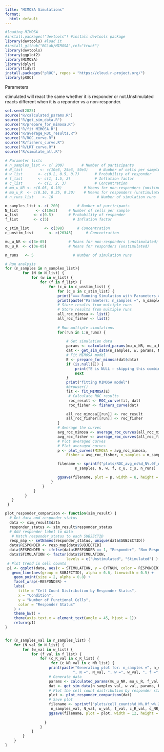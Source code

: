 ---
title: "MIMOSA Simulations"
format: 
  html: default
---

```{r,message=FALSE,warning=FALSE}
#loading MIMOSA
#install.packages("devtools") #install devtools package
library(devtools) #load it
#install_github("RGLab/MIMOSA",ref="trunk") 
library(devtools) 
library(ggplot2)
library(MIMOSA) 
library(dplyr)
library(tidyr)
install.packages("pROC", repos = "https://cloud.r-project.org/")
library(pROC)
```

Parameters

stimulated will react the same whether it is responder or not.Unstimulated reacts different when it is a reponder vs a non-responder.

```{r}
set.seed(2025)
source("R/calculated_params.R")
source("R/get_sim_data.R")
source("R/prepare_for_mimosa.R")
source("R/fit_MIMOSA.R")
source("R/average_ROC_results.R")
source("R/ROC_curve.R")
source("R/fishers_curve.R")
source("R/LRT_curve.R")
source("R/simulate_all.R")

```

```{r}
# Parameter lists
# n_samples_list <- c( 200)        # Number of participants
# N_list        <- c(10e3, 25e3, 50e3)     # Number of cells per sample
# w_list       <- c(0.2, 0.5, 0.7)       # Probability of responder
# f_list       <- c(1, 1.5, 2)           # Inflation factor
# c_list       <- c(1, 2, 3)             # Concentration
# mu_u_NR <- c(0.05, 0.10)          # Means for non-responders (unstimulated)
# mu_u_R  <- c(0.10, 0.25, 0.30)    # Means for responders (unstimulated)
# n_runs_list    <- 10                    # Number of simulation runs

n_samples_list <- c( 200)        # Number of participants
N_list        <- c(10e3)     # Number of cells per sample
w_list       <- c(0.5)       # Probability of responder
f_list       <- c(5)           # Inflation factor

c_stim_list       <- c(398)      # Concentration
c_unstim_list       <- c(26345)      # Concentration

mu_u_NR <- c(3e-05)          # Means for non-responders (unstimulated)
mu_u_R  <- c(3e-05)          # Means for responders (unstimulated)

n_runs   <- 5                  # Number of simulation runs
```

```{r}
# Run analysis
for (n_samples in n_samples_list){
        for (N in N_list) {
            for (w in w_list) {
                for (f in f_list) {
                    for (c_u in c_unstim_list) {
                        for (c_s in c_stim_list) {
                        print("=== Running Simulation with Parameters ===")
                        print(paste("Parameters: n_samples =", n_samples, ", N =", N, ", w =", w, ", f =", f, ", c_u =", c_u, ", c_s =", c_s))
                        # Store results from multiple runs
                        # Store results from multiple runs
                        all_roc_mimosa <- list()
                        all_roc_fisher <- list()
                        
                        # Run multiple simulations
                        for(run in 1:n_runs) {
                            
                            # Get simulation data
                            params <- calculated_params(mu_u_NR, mu_u_R, f, c_u, c_s)
                            dat <- get_sim_data(n_samples, w, params, N, run)
                            # Fit MIMOSA model
                            E <- prepare_for_mimosa(dat$data)
                            if (is.null(E)) {
                                print("E is NULL – skipping this combination")
                                next
                            }
                            print("fitting MIMOSA model")
                            #browser()
                            fit <- fit_MIMOSA(E)
                             # Calculate ROC results
                             roc_result <- ROC_curve(fit, dat)
                             roc_fisher <- fishers_curve(dat)

                            all_roc_mimosa[[run]] <- roc_result
                            all_roc_fisher[[run]] <- roc_fisher
                        }
                        # Average the curves
                        avg_roc_mimosa <- average_roc_curves(all_roc_mimosa)
                        avg_roc_fisher <- average_roc_curves(all_roc_fisher)
                        # Plot averaged curves
                        # Plot averaged curves
                        p <- plot_curves(MIMOSA = avg_roc_mimosa, 
                            Fisher = avg_roc_fisher, n_samples = n_samples)

                        filename <- sprintf("plots/ROC_avg_ns%d_N%.0f_w%.2f_f%.0f_cu%.0f_cs%.0f_runs%d.png",
                                n_samples, N, w, f, c_u, c_s, n_runs)

                        ggsave(filename, plot = p, width = 8, height = 6, dpi = 300)
                     }
                 }
             }
         }
   }
 }
```

```{r}
plot_responder_comparison <- function(sim_result) {
  # Get data and responder status
  data <- sim_result$data
  responder_status <- sim_result$responder_status
  # Add responder label to data
   # Match responder_status to each SUBJECTID
  resp_map <- setNames(responder_status, unique(data$SUBJECTID))
  data$RESPONDER <- resp_map[data$SUBJECTID]
  data$RESPONDER <- ifelse(data$RESPONDER == 1, "Responder", "Non-Responder")
  data$STIMULATION <- factor(data$STIMULATION,
                            levels = c("Unstimulated", "Stimulated") )
 # Plot trend in cell counts 
 p1 <- ggplot(data, aes(x = STIMULATION, y = CYTNUM, color = RESPONDER)) +
   geom_line(aes(group = SUBJECTID), alpha = 0.6, linewidth = 0.5) +
    geom_point(size = 2, alpha = 0.8) +
    facet_wrap(~RESPONDER) +
    labs(
      title = "Cell Count Distribution by Responder Status",
      x = "Condition",
      y = "Number of Functional Cells",
      color = "Responder Status"
    ) +
    theme_bw() +
    theme(axis.text.x = element_text(angle = 45, hjust = 1))
    return(p1)
}


for (n_samples_val in n_samples_list) {
    for (N_val in N_list) {
        for (w_val in w_list) {
            for (f_val in f_list) {
                for (c_R_val in c_R_list) {
                     for (c_NR_val in c_NR_list) {
                    print(paste("Generating plot for: n_samples =", n_samples_val, 
                               ", N =", N_val, ", w =", w_val, ", f =", f_val, ", c_R =", c_R_val, ", c_NR =", c_NR_val))                   
                    # Generate data
                    params <- calculated_params(mu_u_NR, mu_u_R, f_val, c_R_val,c_NR_val)
                    dat <- get_sim_data(n_samples_val, w_val, params, N_val)
                    # Plot the cell count distribution by responder status
                    plot <- plot_responder_comparison(dat)
                    # Save plot
                    filename <- sprintf("plots/cell_counts%d_N%.0f_w%.2f_f%.0f_cR%.0f_cNR%.0f.png", 
                     n_samples_val, N_val, w_val, f_val, c_R_val, c_NR_val)
                    ggsave(filename, plot = plot, width = 12, height = 6, dpi = 300)
                    
                  }           
                }
            }
        }
    }
}

```